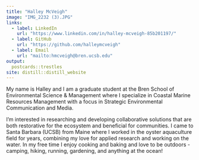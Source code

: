 ```yaml
---
title: "Halley McVeigh"
image: "IMG_2232 (3).JPG"
links:
  - label: LinkedIn
    url: "https://www.linkedin.com/in/halley-mcveigh-85b201197/"
  - label: GitHub
    url: "https://github.com/halleymcveigh"
  - label: Email
    url: "mailto:hmcveigh@bren.ucsb.edu"
output:
  postcards::trestles
site: distill::distill_website
---
```

 
My name is Halley and I am a graduate student at the Bren School of Environmental Science & Management where I specialize in Coastal Marine Resources Management with a focus in Strategic Environmental Communication and Media. 

I'm interested in researching and developing collaborative solutions that are both restorative for the ecosystem and beneficial for communities. I came to Santa Barbara (UCSB) from Maine where I worked in the oyster aquaculture field for years, combining my love for applied research and working on the water. In my free time I enjoy cooking and baking and love to be outdoors - camping, hiking, running, gardening, and anything at the ocean!